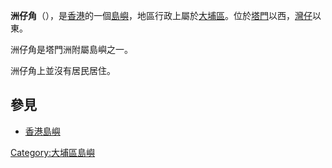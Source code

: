 {{Unreferenced |time=2008-04-13T12:21:56+00:00 }}
'''洲仔角'''（{{lang-en|Chau Tsai Kok}}），是[[香港|香港]]的一個[[島嶼|島嶼]]，地區行政上屬於[[大埔區|大埔區]]。位於[[塔門|塔門]]以西，[[灣仔_(西貢)|灣仔]]以東。

洲仔角是塔門洲附屬島嶼之一。

洲仔角上並沒有居民居住。

==參見==

*[[香港島嶼|香港島嶼]]

{{香港島嶼}}

[[Category:大埔區島嶼|Category:大埔區島嶼]]